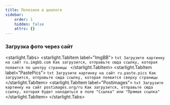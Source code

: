 ```yaml
---
title: Полезное в диалоге
sidebar:
    order: 1
    hidden: false
    attrs: {}
---
```


### Загрузка фото через сайт
<starlight.Tabs>
    <starlight.TabItem label="ImgBB">
    ```txt
Загрузите картинку на сайт ru.imgbb.com
Как загрузится, отправьте сюда ссылку, которая появится по центру страницы
    ```
    </starlight.TabItem>
    <starlight.TabItem label="PastePics">
    ```txt
Загрузите картинку на сайт ru.paste.pics
Как загрузится, отправьте сюда ссылку, которая появится сверху страницы
    ```
    </starlight.TabItem>
    <starlight.TabItem label="Postimages">
    ```txt
Загрузите картинку на сайт postimages.org/ru
Как загрузится, отправьте сюда ссылку, которая будет находиться в поле "Ссылка" или "Прямая ссылка"
    ```
    </starlight.TabItem>
</starlight.Tabs>